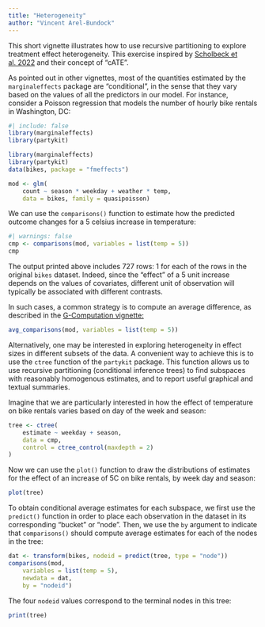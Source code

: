```yaml
---
title: "Heterogeneity"
author: "Vincent Arel-Bundock"
---
```


This short vignette illustrates how to use recursive partitioning to explore treatment effect heterogeneity. This exercise inspired by [Scholbeck et al. 2022](https://arxiv.org/abs/2201.08837) and their concept of "cATE".

As pointed out in other vignettes, most of the quantities estimated by the `marginaleffects` package are "conditional", in the sense that they vary based on the values of all the predictors in our model. For instance, consider a Poisson regression that models the number of hourly bike rentals in Washington, DC:

```r
#| include: false
library(marginaleffects)
library(partykit)
```

```r
library(marginaleffects)
library(partykit)
data(bikes, package = "fmeffects")

mod <- glm(
    count ~ season * weekday + weather * temp,
    data = bikes, family = quasipoisson)
```

We can use the `comparisons()` function to estimate how the predicted outcome changes for a 5 celsius increase in temperature:


```r
#| warnings: false
cmp <- comparisons(mod, variables = list(temp = 5))
cmp
```

The output printed above includes 727 rows: 1 for each of the rows in the original `bikes` dataset. Indeed, since the "effect" of a 5 unit increase depends on the values of covariates, different unit of observation will typically be associated with different contrasts.

In such cases, a common strategy is to compute an average difference, as described in the [G-Computation vignette:](articles/gcomputation.html)


```r
avg_comparisons(mod, variables = list(temp = 5))
```

Alternatively, one may be interested in exploring heterogeneity in effect sizes in different subsets of the data. A convenient way to achieve this is to use the `ctree` function of the `partykit` package. This function allows us to use recursive partitioning (conditional inference trees) to find subspaces with reasonably homogenous estimates, and to report useful graphical and textual summaries.

Imagine that we are particularly interested in how the effect of temperature on bike rentals varies based on day of the week and season:

```r
tree <- ctree(
    estimate ~ weekday + season,
    data = cmp,
    control = ctree_control(maxdepth = 2)
)
```

Now we can use the `plot()` function to draw the distributions of estimates for the effect of an increase of 5C on bike rentals, by week day and season:

```r
plot(tree)
```

To obtain conditional average estimates for each subspace, we first use the `predict()` function in order to place each observation in the dataset in its corresponding "bucket" or "node". Then, we use the `by` argument to indicate that `comparisons()` should compute average estimates for each of the nodes in the tree:


```r
dat <- transform(bikes, nodeid = predict(tree, type = "node"))
comparisons(mod,
    variables = list(temp = 5),
    newdata = dat,
    by = "nodeid")
```

The four `nodeid` values correspond to the terminal nodes in this tree:

```r
print(tree)
```